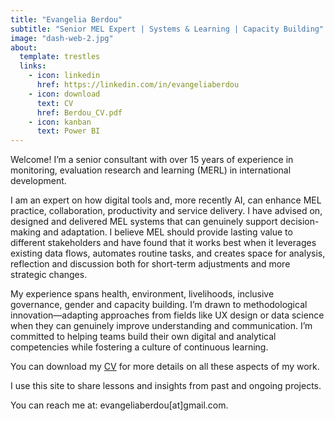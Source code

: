 ```yaml
---
title: "Evangelia Berdou"
subtitle: "Senior MEL Expert | Systems & Learning | Capacity Building"
image: "dash-web-2.jpg"
about: 
  template: trestles
  links:
    - icon: linkedin
      href: https://linkedin.com/in/evangeliaberdou
    - icon: download
      text: CV
      href: Berdou_CV.pdf
    - icon: kanban
      text: Power BI
---
```


Welcome!
I'm a senior consultant with over 15 years of experience in monitoring, evaluation research and learning (MERL) in international development.

I am an expert on how digital tools and, more recently AI, can enhance MEL practice, collaboration, productivity and service delivery.
I have advised on, designed and delivered MEL systems that can genuinely support decision-making and adaptation.
I believe MEL should provide lasting value to different stakeholders and have found that it works best when it leverages existing data flows, automates routine tasks, and creates space for analysis, reflection and discussion both for short-term adjustments and more strategic changes.\

My experience spans health, environment, livelihoods, inclusive governance, gender and capacity building.
I'm drawn to methodological innovation—adapting approaches from fields like UX design or data science when they can genuinely improve understanding and communication.
I'm committed to helping teams build their own digital and analytical competencies while fostering a culture of continuous learning.

You can download my [CV](Berdou_CV.pdf) for more details on all these aspects of my work.

I use this site to share lessons and insights from past and ongoing projects.

You can reach me at: evangeliaberdou\[at\]gmail.com.
